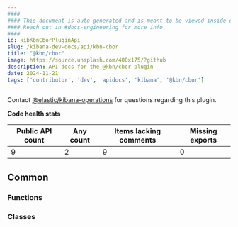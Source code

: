 ```yaml
---
####
#### This document is auto-generated and is meant to be viewed inside our experimental, new docs system.
#### Reach out in #docs-engineering for more info.
####
id: kibKbnCborPluginApi
slug: /kibana-dev-docs/api/kbn-cbor
title: "@kbn/cbor"
image: https://source.unsplash.com/400x175/?github
description: API docs for the @kbn/cbor plugin
date: 2024-11-21
tags: ['contributor', 'dev', 'apidocs', 'kibana', '@kbn/cbor']
---
```




Contact [@elastic/kibana-operations](https://github.com/orgs/elastic/teams/kibana-operations) for questions regarding this plugin.

**Code health stats**

| Public API count  | Any count | Items lacking comments | Missing exports |
|-------------------|-----------|------------------------|-----------------|
| 9 | 2 | 9 | 0 |

## Common

### Functions
<DocDefinitionList data={kbnCborObj.common.functions}/>

### Classes
<DocDefinitionList data={kbnCborObj.common.classes}/>

